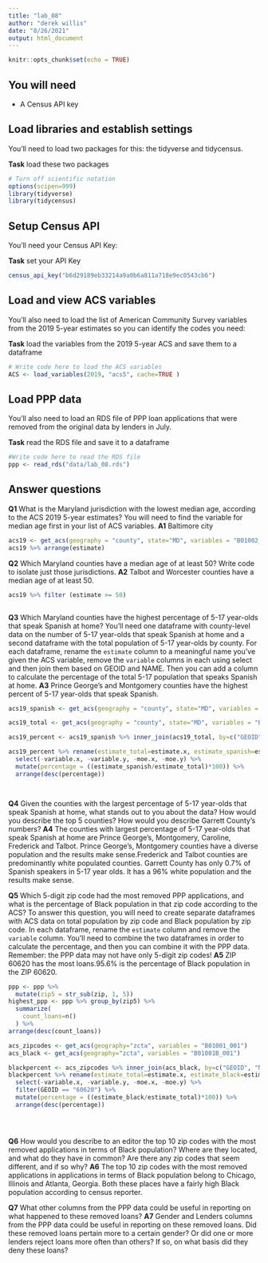 ```yaml
---
title: "lab_08"
author: "derek willis"
date: "8/26/2021"
output: html_document
---
```


```r
knitr::opts_chunk$set(echo = TRUE)
```

## You will need

* A Census API key

## Load libraries and establish settings

You'll need to load two packages for this: the tidyverse and tidycensus.

**Task** load these two packages

```r
# Turn off scientific notation
options(scipen=999)
library(tidyverse)
library(tidycensus)
```

## Setup Census API

You'll need your Census API Key:

**Task** set your API Key

```r
census_api_key("b6d29189eb33214a9a0b6a811a718e9ec0543cb6") 
```

## Load and view ACS variables

You'll also need to load the list of American Community Survey variables from the 2019 5-year estimates so you can identify the codes you need:

**Task** load the variables from the 2019 5-year ACS and save them to a dataframe

```r
# Write code here to load the ACS variables
ACS <- load_variables(2019, "acs5", cache=TRUE )

```

## Load PPP data

You'll also need to load an RDS file of PPP loan applications that were removed from the original data by lenders in July.

**Task** read the RDS file and save it to a dataframe

```r
#Write code here to read the RDS file
ppp <- read_rds("data/lab_08.rds")
```

## Answer questions

**Q1** What is the Maryland jurisdiction with the lowest median age, according to the ACS 2019 5-year estimates? You will need to find the variable for median age first in your list of ACS variables.
**A1** Baltimore city 

```r

acs19 <- get_acs(geography = "county", state="MD", variables = "B01002_001", year = 2019)
acs19 %>% arrange(estimate)

```

**Q2** Which Maryland counties have a median age of at least 50? Write code to isolate just those jurisdictions.
**A2** Talbot and Worcester counties have a median age of at least 50.

```r
acs19 %>% filter (estimate >= 50)



```

**Q3** Which Maryland counties have the highest percentage of 5-17 year-olds that speak Spanish at home? You'll need one dataframe with county-level data on the number of 5-17 year-olds that speak Spanish at home and a second dataframe with the total population of 5-17 year-olds by county. For each dataframe, rename the `estimate` column to a meaningful name you've given the ACS variable, remove the `variable` columns in each using select and then join them based on GEOID and NAME. Then you can add a column to calculate the percentage of the total 5-17 population that speaks Spanish at home.
**A3** Prince George's and Montgomery counties have the highest percent of 5-17 year-olds that speak Spanish.

```r
acs19_spanish <- get_acs(geography = "county", state="MD", variables = "B16004_002", year = 2019)

acs19_total <- get_acs(geography = "county", state="MD", variables = "B16004_004", year = 2019)

acs19_percent <- acs19_spanish %>% inner_join(acs19_total, by=c("GEOID", "NAME"))

acs19_percent %>% rename(estimate_total=estimate.x, estimate_spanish=estimate.y) %>%
  select(-variable.x, -variable.y, -moe.x, -moe.y) %>%
  mutate(percentage = ((estimate_spanish/estimate_total)*100)) %>%
  arrange(desc(percentage))




```

**Q4** Given the counties with the largest percentage of 5-17 year-olds that speak Spanish at home, what stands out to you about the data? How would you describe the top 5 counties? How would you describe Garrett County's numbers?
**A4** The counties with largest percentage of 5-17 year-olds that speak Spanish at home are Prince George's, Montgomery, Caroline, Frederick and Talbot. Prince George's, Montgomery counties have a diverse population and the results make sense.Frederick and Talbot counties are predominantly white populated counties.
Garrett County has only 0.7% of Spanish speakers in 5-17 year olds. It has a 96% white population and the results make sense.


**Q5** Which 5-digit zip code had the most removed PPP applications, and what is the percentage of Black population in that zip code according to the ACS? To answer this question, you will need to create separate dataframes with ACS data on total population by zip code and Black population by zip code. In each dataframe, rename the `estimate` column and remove the `variable` column. You'll need to combine the two dataframes in order to calculate the percentage, and then you can combine it with the PPP data. Remember: the PPP data may not have only 5-digit zip codes!
**A5** ZIP 60620 has the most loans.95.6% is the percentage of Black population in the ZIP 60620.

```r
ppp <- ppp %>%
  mutate(zip5 = str_sub(zip, 1, 5))
highest_ppp <- ppp %>% group_by(zip5) %>% 
  summarize(
    count_loans=n()
  ) %>% 
arrange(desc(count_loans))

acs_zipcodes <- get_acs(geography="zcta", variables = "B01001_001")
acs_black <- get_acs(geography="zcta", variables = "B01001B_001")

blackpercent <- acs_zipcodes %>% inner_join(acs_black, by=c("GEOID", "NAME"))
blackpercent %>% rename(estimate_total=estimate.x, estimate_black=estimate.y) %>%
  select(-variable.x, -variable.y, -moe.x, -moe.y) %>%
  filter(GEOID == "60620") %>% 
  mutate(percentage = ((estimate_black/estimate_total)*100)) %>%
  arrange(desc(percentage))





```

**Q6** How would you describe to an editor the top 10 zip codes with the most removed applications in terms of Black population? Where are they located, and what do they have in common? Are there any zip codes that seem different, and if so why?
**A6** The top 10 zip codes with the most removed applications in applications in terms of Black population belong to Chicago, Illinois and Atlanta, Georgia. Both these places have a fairly high Black population according to census reporter.


**Q7** What other columns from the PPP data could be useful in reporting on what happened to these removed loans?
**A7** Gender and Lenders columns from the PPP data could be useful in reporting on these removed loans. Did these removed loans pertain more to a certain gender? Or did one or more lenders reject loans more often than others? If so, on what basis did they deny these loans?
